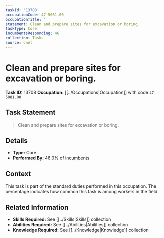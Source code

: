 ```yaml
---
taskId: '13708'
occupationCode: 47-5081.00
occupationTitle: ''
statement: Clean and prepare sites for excavation or boring.
taskType: Core
incumbentsResponding: 46
collection: Tasks
source: onet
---
```

# Clean and prepare sites for excavation or boring.

**Task ID:** 13708
**Occupation:** [[../Occupations|Occupation]] with code `47-5081.00`

## Task Statement

> Clean and prepare sites for excavation or boring.

## Details

- **Type:** Core
- **Performed By:** 46.0% of incumbents

## Context

This task is part of the standard duties performed in this occupation. The percentage indicates how common this task is among workers in the field.

## Related Information

- **Skills Required:** See [[../Skills|Skills]] collection
- **Abilities Required:** See [[../Abilities|Abilities]] collection
- **Knowledge Required:** See [[../Knowledge|Knowledge]] collection
